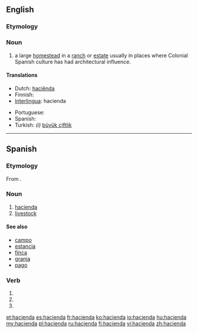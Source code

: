 {{also|Hacienda}}

==English==
{{wikipedia|Hacienda}}

===Etymology===
{{etyl|es}} {{term|hacienda|lang=es}}

===Noun===
{{en-noun}}

# a large [[homestead]] in a [[ranch]] or [[estate]] usually in places where Colonial Spanish culture has had architectural influence.

====Translations====
{{trans-top|homestead}}
* Dutch: [[haciënda]]
* Finnish: {{t+|fi|maatila}}
* [[Interlingua]]: hacienda
{{trans-mid}}
* Portuguese: {{t+|pt|fazenda|f}}
* Spanish: {{t+|es|hacienda|f}}
* Turkish: ''(i)'' [[büyük çiftlik ]]
{{trans-bottom}}
----

==Spanish==

===Etymology===
From {{etyl|la|es}} {{term|facienda|lang=la}}.

===Noun===
{{es-noun|f}}

# [[#English|hacienda]]
# [[livestock]]

====See also====
* [[campo]] {{m}}
* [[estancia]] {{f}}
* [[finca]] {{f}}
* [[granja]] {{f}}
* [[pago]] {{m}}

===Verb===
{{es-verb-form|hacendar}}
 
# {{es-verb form of|ending=ar|mood=imperative|sense=affirmative|pers=2|formal=no|number=singular|[[hacendar]]}}
# {{es-verb form of|ending=ar|mood=indicative|tense=present|pers=2|formal=yes|number=singular|[[hacendar]]}}
# {{es-verb form of|ending=ar|mood=indicative|tense=present|pers=3|number=singular|[[hacendar]]}}

[[et:hacienda]]
[[es:hacienda]]
[[fr:hacienda]]
[[ko:hacienda]]
[[io:hacienda]]
[[hu:hacienda]]
[[my:hacienda]]
[[pl:hacienda]]
[[ru:hacienda]]
[[fi:hacienda]]
[[vi:hacienda]]
[[zh:hacienda]]